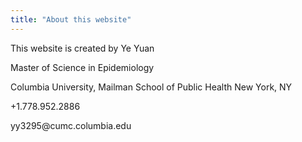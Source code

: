 ```yaml
---
title: "About this website"
---
```


This website is created by Ye Yuan

Master of Science in Epidemiology

Columbia University, Mailman School of Public Health New York, NY

+1.778.952.2886

yy3295@cumc.columbia.edu